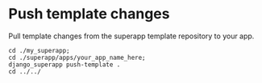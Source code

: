 # Push template changes

Pull template changes from the superapp template repository to your app.

```shell
cd ./my_superapp;
cd ./superapp/apps/your_app_name_here;
django_superapp push-template .
cd ../../
```

